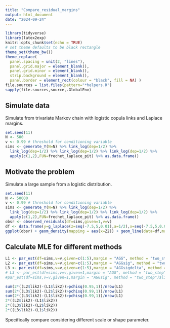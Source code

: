 ```yaml
---
title: "Compare_residual_margins"
output: html_document
date: "2024-09-24"
---
```


```r
library(tidyverse)
library(latex2exp)
knitr::opts_chunk$set(echo = TRUE)
# set theme defaults to be black rectangle
theme_set(theme_bw())
theme_replace(
  panel.spacing = unit(2, "lines"),
  panel.grid.major = element_blank(),
  panel.grid.minor = element_blank(),
  strip.background = element_blank(),
  panel.border = element_rect(colour = "black", fill = NA) )
file.sources = list.files(pattern="*helpers.R")
sapply(file.sources,source,.GlobalEnv)
```

## Simulate data

Simulate from trivariate Markov chain with logistic copula links and Laplace margins.

```r
set.seed(11)
N <- 500
v <- 0.99 # threshold for conditioning variable
sims <- generate_Y(N=N) %>% link_log(dep=1/2) %>%
  link_log(dep=1/2) %>% link_log(dep=1/2) %>% link_log(dep=1/2) %>%
  apply(c(1,2),FUN=frechet_laplace_pit) %>% as.data.frame()
```

## Motivate the problem

Simulate a large sample from a logistic distribution.

```r
set.seed(11)
N <- 50000
v <- 0.99 # threshold for conditioning variable
sims <- generate_Y(N=N) %>% link_log(dep=1/2) %>%
  link_log(dep=1/2) %>% link_log(dep=1/2) %>% link_log(dep=1/2) %>%
  apply(c(1,2),FUN=frechet_laplace_pit) %>% as.data.frame()
obsr <- observed_residuals(df=sims,given=1,v=v)
df <- data.frame(y=g_laplace(z=seq(-7.5,5,0.01),a=1/2),x=seq(-7.5,5,0.01))
ggplot(obsr) + geom_density(mapping = aes(x=Z2)) + geom_line(data=df,mapping = aes(x=x,y=y),col="#C11432") + xlab(TeX("$Z_2$")) + ylab("Residual density function")
```

## Calculate MLE for different methods

```r
L1 <- par_est(df=sims,v=v,given=c(1:5),margin = "AGG", method = "two_step")
L2 <- par_est(df=sims,v=v,given=c(1:5),margin = "AGGsig", method = "two_step")
L3 <- par_est(df=sims,v=v,given=c(1:5),margin = "AGGsigdelta", method = "two_step")
# L3 <- par_est(df=sims,v=v,given=1,margin = "AGG", method = "two_step")$lik2
#par_est(df=sims,v=v,given=1,margin = "AGGsig", method = "two_step")$lik2

sum(2*((L2$lik2)-(L1$lik2))>pchisq(0.95,1))/nrow(L1)
sum(2*((L3$lik2)-(L2$lik2))>pchisq(0.99,1))/nrow(L1)
sum(2*((L3$lik2)-(L1$lik2))>pchisq(0.99,1))/nrow(L1)
2*((L2$lik2)-(L1$lik2))
2*((L3$lik2)-(L2$lik2))
2*((L3$lik2)-(L1$lik2))

```

Specifically compare considering different scale or shape parameter.

